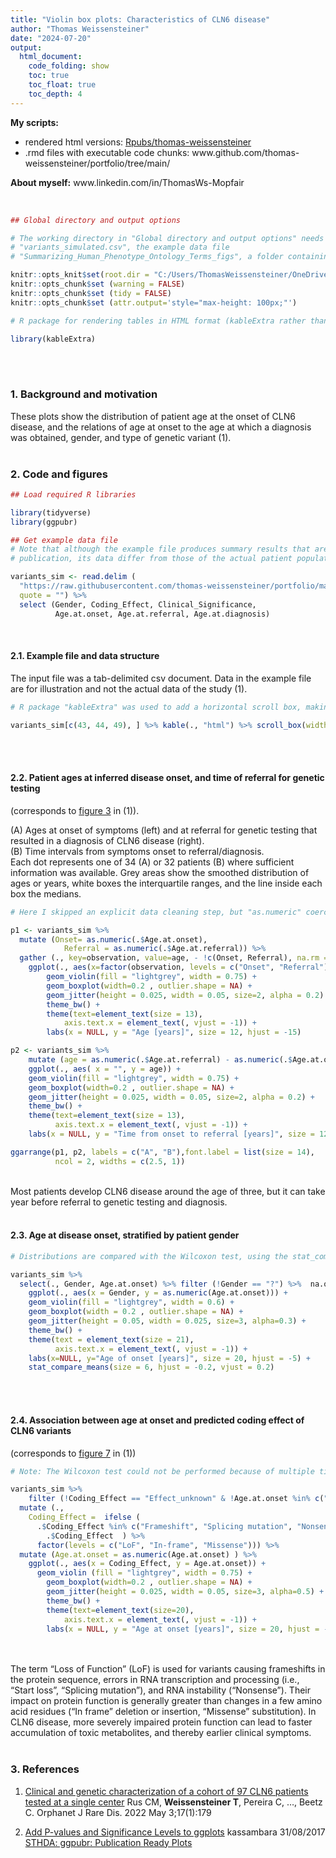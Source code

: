 ---
title: "Violin box plots: Characteristics of CLN6 disease"
author: "Thomas Weissensteiner"
date: "2024-07-20"
output:
  html_document:
    code_folding: show
    toc: true
    toc_float: true
    toc_depth: 4
---
**My scripts:**  

* rendered html versions: [Rpubs/thomas-weissensteiner](https://rpubs.com/thomas-weissensteiner)  
* .rmd files with executable code chunks: www.github.com/thomas-weissensteiner/portfolio/tree/main/  

**About myself:** www.linkedin.com/in/ThomasWs-Mopfair

<br> 
```{r Options, include = FALSE}
## Global directory and output options 

# The working directory in "Global directory and output options" needs to be customised, and should include the following additional files:
# "variants_simulated.csv", the example data file
# "Summarizing_Human_Phenotype_Ontology_Terms_figs", a folder containing additional figures not generated by the code chunks  

knitr::opts_knit$set(root.dir = "C:/Users/ThomasWeissensteiner/OneDrive/Documents/portfolio/CLN6_paper_other_figures")
knitr::opts_chunk$set (warning = FALSE)
knitr::opts_chunk$set (tidy = FALSE)
knitr::opts_chunk$set (attr.output='style="max-height: 100px;"')

# R package for rendering tables in HTML format (kableExtra rather than kable is required for R 4.3.0)

library(kableExtra)
```
<br>
<br>  

### 1. Background and motivation  

These plots show the distribution of patient age at the onset of CLN6 disease, and the relations of age at onset to the age at which a diagnosis was obtained, gender, and type of genetic variant (1).
<br>
<br>  


### 2. Code and figures

```{r Chunk_1, message = FALSE}

## Load required R libraries

library(tidyverse)
library(ggpubr)

## Get example data file
# Note that although the example file produces summary results that are similar to those in the 
# publication, its data differ from those of the actual patient population

variants_sim <- read.delim (
  "https://raw.githubusercontent.com/thomas-weissensteiner/portfolio/main/Summarizing_Human_Phenotype_Ontology_Terms/variants_simulated.csv", 
  quote = "") %>% 
  select (Gender, Coding_Effect, Clinical_Significance, 
          Age.at.onset, Age.at.referral, Age.at.diagnosis)
```
<br>

#### 2.1. Example file and data structure

The input file was a tab-delimited csv document. Data in the example file are for illustration and not the actual data of the study (1).  

```{r Data_example, echo=FALSE}

# R package "kableExtra" was used to add a horizontal scroll box, making the wide table more readable 

variants_sim[c(43, 44, 49), ] %>% kable(., "html") %>% scroll_box(width = "100%")
```
<br> 
<br>  

#### 2.2. Patient ages at inferred disease onset, and time of referral for genetic testing 

(corresponds to [figure 3](https://ojrd.biomedcentral.com/articles/10.1186/s13023-022-02288-8/figures/2) in (1)).  

\(A) Ages at onset of symptoms (left) and at referral for genetic testing that resulted in a diagnosis of CLN6 disease (right).  
\(B) Time intervals from symptoms onset to referral/diagnosis.  
Each dot represents one of 34 (A) or 32 patients (B) where sufficient information was available. Grey areas show the smoothed distribution of ages or years, white boxes the interquartile ranges, and the line inside each box the medians. 

```{r Chunk_2, dependson: Chunk_1, warning = F}

# Here I skipped an explicit data cleaning step, but "as.numeric" coerces all blanks and non-numeric values in the age columns to "NA", allowing them to be filtered out by "na.rm = T" when reshaping the dataframe

p1 <- variants_sim %>% 
  mutate (Onset= as.numeric(.$Age.at.onset), 
            Referral = as.numeric(.$Age.at.referral)) %>% 
  gather (., key=observation, value=age, - !c(Onset, Referral), na.rm = T) %>%
	ggplot(., aes(x=factor(observation, levels = c("Onset", "Referral")), y = age)) +
		geom_violin(fill = "lightgrey", width = 0.75) +
		geom_boxplot(width=0.2 , outlier.shape = NA) +
		geom_jitter(height = 0.025, width = 0.05, size=2, alpha = 0.2) +
		theme_bw() +
		theme(text=element_text(size = 13), 
			axis.text.x = element_text(, vjust = -1)) +
		labs(x = NULL, y = "Age [years]", size = 12, hjust = -15)

p2 <- variants_sim %>% 
    mutate (age = as.numeric(.$Age.at.referral) - as.numeric(.$Age.at.onset)) %>% 
    ggplot(., aes( x = "", y = age)) +
    geom_violin(fill = "lightgrey", width = 0.75) +
    geom_boxplot(width=0.2 , outlier.shape = NA) +
    geom_jitter(height = 0.025, width = 0.05, size=2, alpha = 0.2) +
    theme_bw() +
    theme(text=element_text(size = 13), 
          axis.text.x = element_text(, vjust = -1)) +
    labs(x = NULL, y = "Time from onset to referral [years]", size = 12, hjust = -15)

ggarrange(p1, p2, labels = c("A", "B"),font.label = list(size = 14),
          ncol = 2, widths = c(2.5, 1))

```
<br>
Most patients develop CLN6 disease around the age of three, but it can take year before referral to genetic testing and diagnosis.  
<br>

####  2.3. Age at disease onset, stratified by patient gender  

```{r Chunk_3, dependson: Chunk_1, warning = F}

# Distributions are compared with the Wilcoxon test, using the stat_compare_means function in ggpubr (2).

variants_sim %>% 
  select(., Gender, Age.at.onset) %>% filter (!Gender == "?") %>%  na.omit %>%
    ggplot(., aes(x = Gender, y = as.numeric(Age.at.onset))) +
    geom_violin(fill = "lightgrey", width = 0.6) +
    geom_boxplot(width = 0.2 , outlier.shape = NA) +
    geom_jitter(height = 0.05, width = 0.025, size=3, alpha=0.3) +
    theme_bw() +
    theme(text = element_text(size = 21), 
          axis.text.x = element_text(, vjust = -1)) +
    labs(x=NULL, y="Age of onset [years]", size = 20, hjust = -5) + 
    stat_compare_means(size = 6, hjust = -0.2, vjust = 0.2) 
```
<br>
<br>

####  2.4. Association between age at onset and predicted coding effect of CLN6 variants

(corresponds to [figure 7](https://ojrd.biomedcentral.com/articles/10.1186/s13023-022-02288-8/figures/7) in (1))  

```{r Chunk_4, dependson: Chunk_1, warning = F}

# Note: The Wilcoxon test could not be performed because of multiple ties between groups

variants_sim %>% 
    filter (!Coding_Effect == "Effect_unknown" & !Age.at.onset %in% c("Not provided", "")) %>% 
  mutate (.,
    Coding_Effect =  ifelse (
      .$Coding_Effect %in% c("Frameshift", "Splicing mutation", "Nonsense", "Start loss"), "LoF", 
        .$Coding_Effect  ) %>% 
      factor(levels = c("LoF", "In-frame", "Missense"))) %>% 
  mutate (Age.at.onset = as.numeric(Age.at.onset) ) %>%
	ggplot(., aes(x = Coding_Effect, y = Age.at.onset)) +		
	  geom_violin (fill = "lightgrey", width = 0.75) +
		geom_boxplot(width=0.2 , outlier.shape = NA) +
		geom_jitter(height = 0.025, width = 0.05, size=3, alpha=0.5) +
		theme_bw() +
		theme(text=element_text(size=20), 
			axis.text.x = element_text(, vjust = -1)) +
		labs(x = NULL, y = "Age at onset [years]", size = 20, hjust = -15) 

```

<br>  
The term "Loss of Function" (LoF) is used for variants causing frameshifts in the protein sequence, errors in RNA transcription and processing (i.e., "Start loss", "Splicing mutation"), and RNA instability ("Nonsense"). Their impact on protein function is generally greater than changes in a few amino acid residues ("In frame" deletion or insertion, "Missense" substitution). In CLN6 disease, more severely impaired protein function can lead to faster accumulation of toxic metabolites, and thereby earlier clinical symptoms. 
<br>
<br>  

### 3. References  

(1) [Clinical and genetic characterization of a cohort of 97 CLN6 patients tested at a single center](https://doi.org/10.1186/s13023-022-02288-8)
Rus CM, **Weissensteiner T**, Pereira C, ..., Beetz C.
Orphanet J Rare Dis. 2022 May 3;17(1):179

(2) [Add P-values and Significance Levels to ggplots](http://www.sthda.com/english/articles/24-ggpubr-publication-ready-plots/76-add-p-values-and-significance-levels-to-ggplots)
kassambara 31/08/2017 [STHDA: ggpubr: Publication Ready Plots](http://www.sthda.com/english/articles/24-ggpubr-publication-ready-plots/)